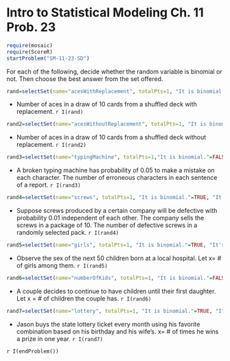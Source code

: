 Intro to Statistical Modeling Ch. 11 Prob. 23
========================================================
```r
require(mosaic)
require(ScoreR)
startProblem("SM-11-23-SD")
```
For each of the following, decide whether the random variable is binomial or not.  Then choose the best answer from the set offered.

```r
rand=selectSet(name="acesWithReplacement", totalPts=1, "It is binomial."=TRUE, "It's not because the sample size is not fixed."=FALSE, "It's not because the probability is not fixed for every individual component."=FALSE, "It's not for both of the above reasons."=FALSE)
```
* Number of aces in a draw of 10 cards from a shuffled deck with replacement. `r I(rand)`

```r
rand2=selectSet(name="acesWithoutReplacement", totalPts=1, "It is binomial."=FALSE, "It's not because the sample size is not fixed."=FALSE, "It's not because the probability is not fixed for every individual component."=TRUE, "It's not for both of the above reasons."=FALSE)
```
* Number of aces in a draw of 10 cards from a shuffled deck without replacement. `r I(rand2)`

```r
rand3=selectSet(name="typingMachine", totalPts=1,"It is binomial."=FALSE, "It's not because the sample size is not fixed."=TRUE, "It's not because the probability is not fixed for every individual component."=FALSE, "It's not for both of the above reasons."=FALSE)
```
* A broken typing machine has probability of 0.05 to make a mistake on each character.  The number of erroneous characters in each sentence of a report. `r I(rand3)`

```r
rand4=selectSet(name="screws", totalPts=1, "It is binomial."=TRUE, "It's not because the sample size is not fixed."=FALSE, "It's not because the probability is not fixed for every individual component."=FALSE, "It's not for both of the above reasons."=FALSE)
```
* Suppose screws produced by a certain company will be defective with probability 0.01 independent of each other. The company sells the screws in a package of 10. The number of  defective screws in a randomly selected pack. `r I(rand4)`

```r
rand5=selectSet(name="girls", totalPts=1, "It is binomial."=TRUE, "It's not because the sample size is not fixed."=FALSE, "It's not because the probability is not fixed for every individual component."=FALSE, "It's not for both of the above reasons."=FALSE)
```
* Observe the sex of the next 50 children born at a local hospital. Let x= \# of girls among them. `r I(rand5)`


```r
rand6=selectSet(name="numberOfKids", totalPts=1, "It is binomial."=FALSE, "It's not because the sample size is not fixed."=TRUE, "It's not because the probability is not fixed for every individual component."=FALSE, "It's not for both of the above reasons."=FALSE)
```
* A couple decides to continue to have children until their first daughter. Let x = # of children the couple has. `r I(rand6)`


```r
rand7=selectSet(name="lottery", totalPts=1, "It is binomial."=TRUE, "It's not because the sample size is not fixed."=FALSE, "It's not because the probability is not fixed for every individual component."=FALSE, "It's not for both of the above reasons."=FALSE)
```
* Jason buys the state lottery ticket every month using his favorite combination based on his birthday and his wife's. x= # of times he wins a prize in one year. `r I(rand7)`


`r I(endProblem())`

